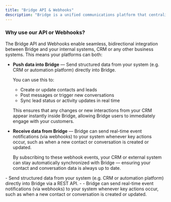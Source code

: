 ```yaml
---
title: "Bridge API & Webhooks"
description: "Bridge is a unified communications platform that centralizes conversations from multiple channels — such as WhatsApp Business, email, phone calls, OTA chats, and web forms — into one single collaborative interface.  Through this website, developers can integrate Bridge with other systems such as automation platforms, CRMs, lead management tools, and custom SaaS applications, enabling seamless data exchange and synchronized workflows between Bridge and their existing technology stack."
---
```


### **Why use our API or Webhooks?**

The Bridge API and Webhooks enable seamless, bidirectional integration between Bridge and your internal systems, CRM or any other business systems. This means your platforms can both:

- <Icon icon="code" iconType="solid" color="#2563EB" /> **Push data into Bridge** — Send structured data from your system (e.g. CRM or automation platform) directly into Bridge.

  You can use this to:
  - Create or update contacts and leads
  - Post messages or trigger new conversations
  - Sync lead status or activity updates in real time

  This ensures that any changes or new interactions from your CRM appear instantly inside Bridge, allowing Bridge users to immediately engage with your customers.
- <Icon icon="webhook" iconType="solid" color="#2563EB" /> **Receive data from Bridge** — Bridge can send real-time event notifications (via webhooks) to your system whenever key actions occur, such as when a new contact or conversation is created or updated.

  By subscribing to these webhook events, your CRM or external system can stay automatically synchronized with Bridge — ensuring your contact and conversation data is always up to date.

<CardGroup cols={2}>
  <Card title="REST API" icon="code" href="/api-reference">
    - Send structured data from your system (e.g. CRM or automation platform) directly into Bridge via a REST API.
    - 
  </Card>
  <Card title="Webhooks" icon="webhook" href="/api-reference/events-webhooks-outbound-from-bridge/receive-bridge-event-notifications">
    - Bridge can send real-time event notifications (via webhooks) to your system whenever key actions occur, such as when a new contact or conversation is created or updated.
  </Card>
</CardGroup>